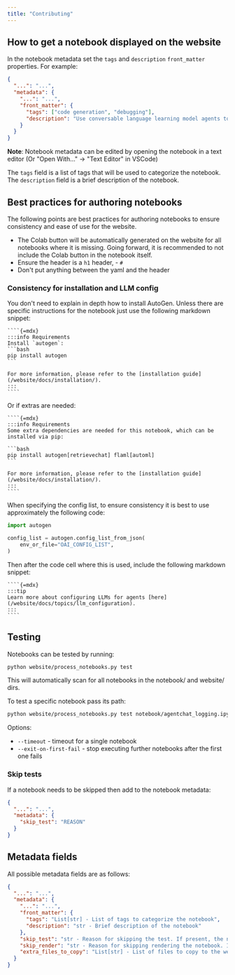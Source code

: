 ```yaml
---
title: "Contributing"
---
```


## How to get a notebook displayed on the website

In the notebook metadata set the `tags` and `description` `front_matter` properties. For example:

```json
{
  "...": "...",
  "metadata": {
    "...": "...",
    "front_matter": {
      "tags": ["code generation", "debugging"],
      "description": "Use conversable language learning model agents to solve tasks and provide automatic feedback through a comprehensive example of writing, executing, and debugging Python code to compare stock price changes."
    }
  }
}
```

**Note**: Notebook metadata can be edited by opening the notebook in a text editor (Or "Open With..." -> "Text Editor" in VSCode)

The `tags` field is a list of tags that will be used to categorize the notebook. The `description` field is a brief description of the notebook.

## Best practices for authoring notebooks

The following points are best practices for authoring notebooks to ensure consistency and ease of use for the website.

- The Colab button will be automatically generated on the website for all notebooks where it is missing. Going forward, it is recommended to not include the Colab button in the notebook itself.
- Ensure the header is a `h1` header, - `#`
- Don't put anything between the yaml and the header

### Consistency for installation and LLM config

You don't need to explain in depth how to install AutoGen. Unless there are specific instructions for the notebook just use the following markdown snippet:

`````
````{=mdx}
:::info Requirements
Install `autogen`:
```bash
pip install autogen
```

For more information, please refer to the [installation guide](/website/docs/installation/).
:::
````
`````

Or if extras are needed:

`````
````{=mdx}
:::info Requirements
Some extra dependencies are needed for this notebook, which can be installed via pip:

```bash
pip install autogen[retrievechat] flaml[automl]
```

For more information, please refer to the [installation guide](/website/docs/installation/).
:::
````
`````

When specifying the config list, to ensure consistency it is best to use approximately the following code:

```python
import autogen

config_list = autogen.config_list_from_json(
    env_or_file="OAI_CONFIG_LIST",
)
```

Then after the code cell where this is used, include the following markdown snippet:

`````
````{=mdx}
:::tip
Learn more about configuring LLMs for agents [here](/website/docs/topics/llm_configuration).
:::
````
`````

## Testing

Notebooks can be tested by running:

```sh
python website/process_notebooks.py test
```

This will automatically scan for all notebooks in the notebook/ and website/ dirs.

To test a specific notebook pass its path:

```sh
python website/process_notebooks.py test notebook/agentchat_logging.ipynb
```

Options:

- `--timeout` - timeout for a single notebook
- `--exit-on-first-fail` - stop executing further notebooks after the first one fails

### Skip tests

If a notebook needs to be skipped then add to the notebook metadata:

```json
{
  "...": "...",
  "metadata": {
    "skip_test": "REASON"
  }
}
```

## Metadata fields

All possible metadata fields are as follows:

```json
{
  "...": "...",
  "metadata": {
    "...": "...",
    "front_matter": {
      "tags": "List[str] - List of tags to categorize the notebook",
      "description": "str - Brief description of the notebook"
    },
    "skip_test": "str - Reason for skipping the test. If present, the notebook will be skipped during testing",
    "skip_render": "str - Reason for skipping rendering the notebook. If present, the notebook will be left out of the website.",
    "extra_files_to_copy": "List[str] - List of files to copy to the website. The paths are relative to the notebook directory"
  }
}
```
